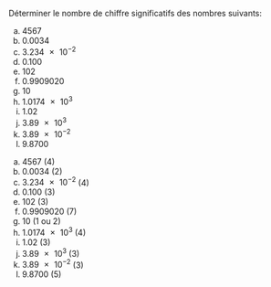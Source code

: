 ::: {.Exercise data-latex=""}

Déterminer le nombre de chiffre significatifs des nombres suivants:

:::::: {.multicols data-latex="{4}"}

a. $4567$
b. $0.0034$
c. $\num{3.234e-2}$
d. $0.100$
e. $102$
f. $0.9909020$
g. $10$
h. $\num{1.0174e3}$
i. $1.02$
j. $\num{3.89e3}$
k. $\num{3.89e-2}$
l. $9.8700$

::::::

:::

::: {.Answer data-latex=""}

:::::: {.multicols data-latex="{4}"}

a. $4567$ (4)
b. $0.0034$ (2)
c. $\num{3.234e-2}$ (4)
d. $0.100$ (3)
e. $102$ (3)
f. $0.9909020$ (7)
g. $10$ (1 ou 2)
h. $\num{1.0174e3}$ (4)
i. $1.02$ (3)
j. $\num{3.89e3}$ (3)
k. $\num{3.89e-2}$ (3)
l. $9.8700$ (5)

::::::

:::
